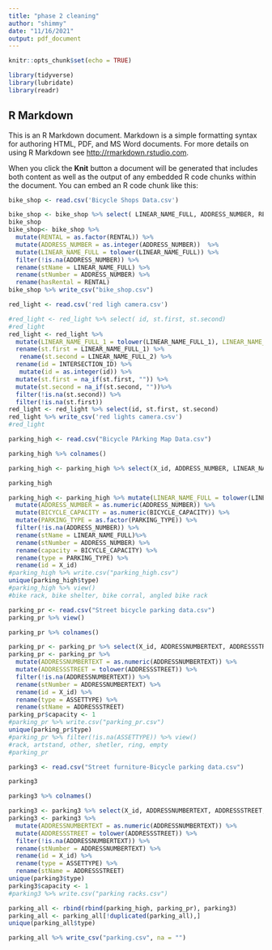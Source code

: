 ```yaml
---
title: "phase 2 cleaning"
author: "shimmy"
date: "11/16/2021"
output: pdf_document
---
```


```r
knitr::opts_chunk$set(echo = TRUE)
```

```r
library(tidyverse)
library(lubridate)
library(readr)
```

## R Markdown

This is an R Markdown document. Markdown is a simple formatting syntax for authoring HTML, PDF, and MS Word documents. For more details on using R Markdown see <http://rmarkdown.rstudio.com>.

When you click the **Knit** button a document will be generated that includes both content as well as the output of any embedded R code chunks within the document. You can embed an R code chunk like this:


```r
bike_shop <- read.csv('Bicycle Shops Data.csv')
```


```r

bike_shop <- bike_shop %>% select( LINEAR_NAME_FULL, ADDRESS_NUMBER, RENTAL)
bike_shop
bike_shop<- bike_shop %>% 
  mutate(RENTAL = as.factor(RENTAL)) %>% 
  mutate(ADDRESS_NUMBER = as.integer(ADDRESS_NUMBER))  %>%
  mutate(LINEAR_NAME_FULL = tolower(LINEAR_NAME_FULL)) %>%
  filter(!is.na(ADDRESS_NUMBER)) %>%
  rename(stName = LINEAR_NAME_FULL) %>%
  rename(stNumber = ADDRESS_NUMBER) %>%
  rename(hasRental = RENTAL) 
bike_shop %>% write_csv("bike_shop.csv")
```

```r
red_light <- read.csv('red ligh camera.csv')
```

```r
#red_light <- red_light %>% select( id, st.first, st.second)
#red_light
red_light <- red_light %>% 
  mutate(LINEAR_NAME_FULL_1 = tolower(LINEAR_NAME_FULL_1), LINEAR_NAME_FULL_2 = tolower(LINEAR_NAME_FULL_2)) %>%
  rename(st.first = LINEAR_NAME_FULL_1) %>%
   rename(st.second = LINEAR_NAME_FULL_2) %>%
  rename(id = INTERSECTION_ID) %>%
   mutate(id = as.integer(id)) %>%
  mutate(st.first = na_if(st.first, "")) %>%
  mutate(st.second = na_if(st.second, ""))%>%
  filter(!is.na(st.second)) %>%
  filter(!is.na(st.first))
red_light <- red_light %>% select(id, st.first, st.second)
red_light %>% write_csv('red lights camera.csv')
#red_light
```


```r
parking_high <- read.csv("Bicycle PArking Map Data.csv")
```

```r
parking_high %>% colnames()

parking_high <- parking_high %>% select(X_id, ADDRESS_NUMBER, LINEAR_NAME_FULL, PARKING_TYPE, BICYCLE_CAPACITY)

parking_high

parking_high <- parking_high %>% mutate(LINEAR_NAME_FULL = tolower(LINEAR_NAME_FULL)) %>%
  mutate(ADDRESS_NUMBER = as.numeric(ADDRESS_NUMBER)) %>% 
  mutate(BICYCLE_CAPACITY = as.numeric(BICYCLE_CAPACITY)) %>%
  mutate(PARKING_TYPE = as.factor(PARKING_TYPE)) %>%
  filter(!is.na(ADDRESS_NUMBER)) %>%
  rename(stName = LINEAR_NAME_FULL)%>%
  rename(stNumber = ADDRESS_NUMBER) %>%
  rename(capacity = BICYCLE_CAPACITY) %>%
  rename(type = PARKING_TYPE) %>%
  rename(id = X_id)
#parking_high %>% write.csv("parking_high.csv")
unique(parking_high$type)
#parking_high %>% view()
#bike rack, bike shelter, bike corral, angled bike rack
```

```r
parking_pr <- read.csv("Street bicycle parking data.csv")
parking_pr %>% view()
```
```r
parking_pr %>% colnames()
```
```r
parking_pr <- parking_pr %>% select(X_id, ADDRESSNUMBERTEXT, ADDRESSSTREET,ASSETTYPE)
parking_pr <- parking_pr %>%
  mutate(ADDRESSNUMBERTEXT = as.numeric(ADDRESSNUMBERTEXT)) %>%
  mutate(ADDRESSSTREET = tolower(ADDRESSSTREET)) %>% 
  filter(!is.na(ADDRESSNUMBERTEXT)) %>%
  rename(stNumber = ADDRESSNUMBERTEXT) %>%
  rename(id = X_id) %>%
  rename(type = ASSETTYPE) %>%
  rename(stName = ADDRESSSTREET)
parking_pr$capacity <- 1
#parking_pr %>% write.csv("parking_pr.csv")
unique(parking_pr$type)
#parking_pr %>% filter(!is.na(ASSETTYPE)) %>% view()
#rack, artstand, other, shetler, ring, empty
#parking_pr

```

```r
parking3 <- read.csv("Street furniture-Bicycle parking data.csv")
```

```r
parking3 
```

```r
parking3 %>% colnames()
```


```r
parking3 <- parking3 %>% select(X_id, ADDRESSNUMBERTEXT, ADDRESSSTREET,ASSETTYPE)
parking3 <- parking3 %>%
  mutate(ADDRESSNUMBERTEXT = as.numeric(ADDRESSNUMBERTEXT)) %>%
  mutate(ADDRESSSTREET = tolower(ADDRESSSTREET)) %>% 
  filter(!is.na(ADDRESSNUMBERTEXT)) %>%
  rename(stNumber = ADDRESSNUMBERTEXT) %>%
  rename(id = X_id) %>%
  rename(type = ASSETTYPE) %>%
  rename(stName = ADDRESSSTREET)
unique(parking3$type)
parking3$capacity <- 1
#parking3 %>% write.csv("parking racks.csv")
```


```r
parking_all <- rbind(rbind(parking_high, parking_pr), parking3)
parking_all <- parking_all[!duplicated(parking_all),]
unique(parking_all$type)
```

```r
parking_all %>% write_csv("parking.csv", na = "")
```

